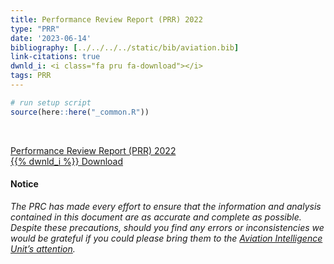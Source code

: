 ```yaml
---
title: Performance Review Report (PRR) 2022
type: "PRR"
date: '2023-06-14'
bibliography: [../../../../static/bib/aviation.bib]
link-citations: true
dwnld_i: <i class="fa pru fa-download"></i>
tags: PRR
---
```

```r
# run setup script
source(here::here("_common.R"))
```
 
<br>
<div class="container">
<div class="row align-items-start">

<a href="https://www.eurocontrol.int/publication/performance-review-report-prr-2022" target="_blank" class="btn btn-info" role="button"> Performance Review Report (PRR) 2022 <br> {{% dwnld_i %}} Download </a>

#### Notice
*The PRC has made every effort to ensure that the information and analysis contained in this document are as accurate and 
complete as possible. Despite these precautions, should you find any errors or inconsistencies we would be grateful if you 
could please bring them to the [Aviation Intelligence Unit's attention](mailto:PRU-Support@eurocontrol.int).*

</div>
</div>